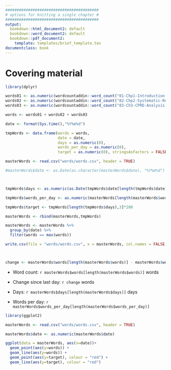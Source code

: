 ```yaml
---
#########################################
# options for knitting a single chapter #
#########################################
output:
  bookdown::html_document2: default
  bookdown::word_document2: default
  bookdown::pdf_document2:
    template: templates/brief_template.tex
documentclass: book
---
```


# Covering material {-}

\adjustmtc 
<!-- For PDF output, we must include this LaTeX command after unnumbered headings, otherwise the numbers in the mini table of contents will be incorrect -->

```r
library(dplyr)

words01 <- as.numeric(wordcountaddin::word_count("01-Chp1-Introduction.Rmd"))
words02 <- as.numeric(wordcountaddin::word_count("02-Chp2-Systematic-Review.Rmd"))
words03 <- as.numeric(wordcountaddin::word_count("03-Ch3-CPRD-Analysis.Rmd"))

words <- words01 + words02 + words03

date <- format(Sys.time(),"%Y%m%d")

tmpWords <- data.frame(words = words,
                       date = date,
                       days = as.numeric(0),
                       words_per_day = as.numeric(0),
                       target = as.numeric(0), stringsAsFactors = FALSE)

masterWords <- read.csv("words/words.csv", header = TRUE)

#masterWords$date <- as.Date(as.character(masterWords$date), "%Y%m%d")



tmpWords$days <- as.numeric(as.Date(tmpWords$date[length(tmpWords$date)],"%Y%m%d")+1 - as.Date(as.character(masterWords$date[1]),"%Y%m%d"))

tmpWords$words_per_day <- as.numeric(masterWords[length(masterWords$words),2])/tmpWords$days

tmpWords$target <- tmpWords[length(tmpWords$days),3]*200

masterWords <- rbind(masterWords,tmpWords)

masterWords <- masterWords %>%
  group_by(date) %>%
  filter(words == max(words))

write.csv(file = "words/words.csv", x = masterWords, col.names = FALSE, row.names = FALSE)



change <- masterWords$words[length(masterWords$words)] - masterWords$words[length(masterWords$words)-1]

```

* Word count: `r masterWords$words[length(masterWords$words)]` words

* Change since last day: `r change` words

* Days: `r masterWords$days[length(masterWords$days)]` days

* Words per day: `r masterWords$words_per_day[length(masterWords$words_per_day)]`

```r
library(ggplot2)

masterWords <- read.csv("words/words.csv", header = TRUE)

masterWords$date <- as.numeric(masterWords$date)

ggplot(data = masterWords, aes(x=date))+
  geom_point(aes(y=words)) +
  geom_line(aes(y=words)) +
  geom_point(aes(y=target), colour = "red") +
  geom_line(aes(y=target), colour = "red")

```
